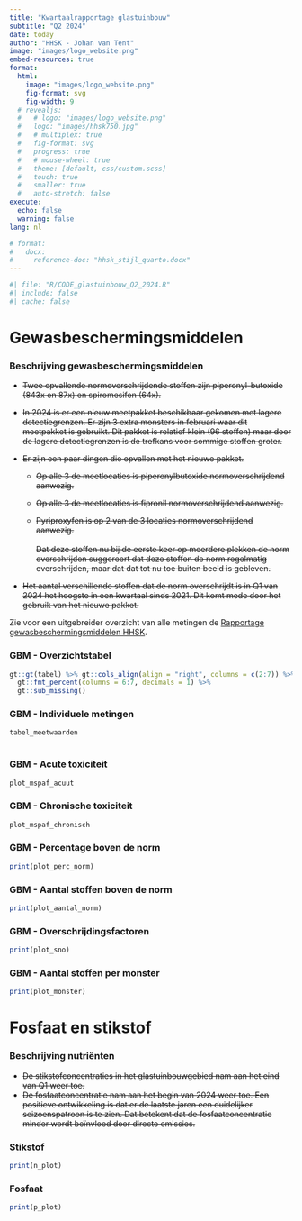 ```yaml
---
title: "Kwartaalrapportage glastuinbouw"
subtitle: "Q2 2024"
date: today
author: "HHSK - Johan van Tent"
image: "images/logo_website.png"
embed-resources: true
format:
  html: 
    image: "images/logo_website.png"
    fig-format: svg
    fig-width: 9
  # revealjs:
  #   # logo: "images/logo_website.png"
  #   logo: "images/hhsk750.jpg"
  #   # multiplex: true
  #   fig-format: svg
  #   progress: true
  #   # mouse-wheel: true
  #   theme: [default, css/custom.scss]
  #   touch: true
  #   smaller: true
  #   auto-stretch: false
execute:
  echo: false
  warning: false
lang: nl

# format: 
#   docx:
#     reference-doc: "hhsk_stijl_quarto.docx"
---
```


```r
#| file: "R/CODE_glastuinbouw_Q2_2024.R"
#| include: false
#| cache: false
```

::: {.panel-tabset .column-body-outset}
# Gewasbeschermingsmiddelen

### Beschrijving gewasbeschermingsmiddelen

-   ~~Twee opvallende normoverschrijdende stoffen zijn piperonyl-butoxide (843x en 87x) en spiromesifen (64x).~~

-   ~~In 2024 is er een nieuw meetpakket beschikbaar gekomen met lagere detectiegrenzen. Er zijn 3 extra monsters in februari waar dit meetpakket is gebruikt. Dit pakket is relatief klein (96 stoffen) maar door de lagere detectiegrenzen is de trefkans voor sommige stoffen groter.~~

-   ~~Er zijn een paar dingen die opvallen met het nieuwe pakket.~~

    -   ~~Op alle 3 de meetlocaties is piperonylbutoxide normoverschrijdend aanwezig.~~

    -   ~~Op alle 3 de meetlocaties is fipronil normoverschrijdend aanwezig.~~

    -   ~~Pyriproxyfen is op 2 van de 3 locaties normoverschrijdend aanwezig. \
        \
        Dat deze stoffen nu bij de eerste keer op meerdere plekken de norm overschrijden suggereert dat deze stoffen de norm regelmatig overschrijden, maar dat dat tot nu toe buiten beeld is gebleven.~~

-   ~~Het aantal verschillende stoffen dat de norm overschrijdt is in Q1 van 2024 het hoogste in een kwartaal sinds 2021. Dit komt mede door het gebruik van het nieuwe pakket.~~

::: aside
Zie voor een uitgebreider overzicht van alle metingen de [Rapportage gewasbeschermingsmiddelen HHSK](https://www.schielandendekrimpenerwaard.nl/kaart/waterkwaliteit/waterkwaliteitsrapportages/GBM_rapportage/).
:::

### GBM - Overzichtstabel {.scrollable .smaller}

```r


gt::gt(tabel) %>% gt::cols_align(align = "right", columns = c(2:7)) %>% 
  gt::fmt_percent(columns = 6:7, decimals = 1) %>% 
  gt::sub_missing()

```

### GBM - Individuele metingen {.scrollable .smaller}

```r
tabel_meetwaarden
  
```

### GBM - Acute toxiciteit

```r
plot_mspaf_acuut
```

### GBM - Chronische toxiciteit

```r
plot_mspaf_chronisch
```

### GBM - Percentage boven de norm

```r
print(plot_perc_norm)

```

### GBM - Aantal stoffen boven de norm

```r
print(plot_aantal_norm)

```

### GBM - Overschrijdingsfactoren

```r
print(plot_sno)

```

### GBM - Aantal stoffen per monster

```r
print(plot_monster)

```

# Fosfaat en stikstof

### Beschrijving nutriënten

-   ~~De stikstofconcentraties in het glastuinbouwgebied nam aan het eind van Q1 weer toe.~~
-   ~~De fosfaatconcentratie nam aan het begin van 2024 weer toe. Een positieve ontwikkeling is dat er de laatste jaren een duidelijker seizoenspatroon is te zien. Dat betekent dat de fosfaatconcentratie minder wordt beïnvloed door directe emissies.~~

### Stikstof

```r
print(n_plot)
```

### Fosfaat

```r
print(p_plot)
```
:::
